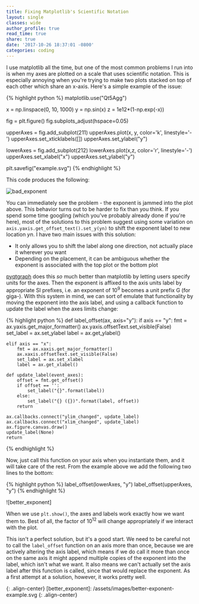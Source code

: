 ```yaml
---
title: Fixing Matplotlib's Scientific Notation
layout: single
classes: wide
author_profile: true
read_time: true
share: true
date: '2017-10-26 18:37:01 -0800'
categories: coding
---
```


I use matplotlib all the time, but one of the most common problems I run into is when my axes are plotted on a scale that uses scientific notation. This is especially annoying when you're trying to make two plots stacked on top of each other which share an x-axis. Here's a simple example of the issue:

{% highlight python %}
matplotlib.use("Qt5Agg")

x = np.linspace(0, 10, 1000)
y = np.sin(x)
z = 1e12\*(1-np.exp(-x))

fig = plt.figure()
fig.subplots_adjust(hspace=0.05)

upperAxes = fig.add_subplot(211)
upperAxes.plot(x, y, color='k', linestyle='-')
upperAxes.set_xticklabels([])
upperAxes.set_ylabel("y")

lowerAxes = fig.add_subplot(212)
lowerAxes.plot(x,z, color='r', linestyle='-')
upperAxes.set_xlabel("x")
upperAxes.set_ylabel("y")

plt.savefig("example.svg")
{% endhighlight %}

This code produces the following:

![bad_exponent]

You can immediately see the problem - the exponent is jammed into the plot above. This behavior turns out to be harder to fix than you think. If you spend some time googling (which you've probably already done if you're here), most of the solutions to this problem suggest using some variation on `axis.yaxis.get_offset_text().set_y(yn)` to shift the exponent label to new location _yn_. I have two main issues with this solution:

-   It only allows you to shift the label along one direction, not actually place it wherever you want
-   Depending on the placement, it can be ambiguous whether the exponent is associated with the top plot or the bottom plot

[pyqtgraph][pyqtgraph] does this _so_ much better than matplotlib by letting users specify units for the axes. Then the exponent is affixed to the axis units label by appropriate SI prefixes, i.e. an exponent of 10<sup>9</sup> becomes a unit prefix G (for giga-). With this system in mind, we can sort of emulate that functionality by moving the exponent into the axis label, and using a callback function to update the label when the axes limits change:

{% highlight python %}
def label_offset(ax, axis="y"):
if axis == "y":
fmt = ax.yaxis.get_major_formatter()
ax.yaxis.offsetText.set_visible(False)
set_label = ax.set_ylabel
label = ax.get_ylabel()

    elif axis == "x":
    	fmt = ax.xaxis.get_major_formatter()
    	ax.xaxis.offsetText.set_visible(False)
    	set_label = ax.set_xlabel
    	label = ax.get_xlabel()

    def update_label(event_axes):
    	offset = fmt.get_offset()
    	if offset == '':
    		set_label("{}".format(label))
    	else:
    		set_label("{} ({})".format(label, offset))
    	return

    ax.callbacks.connect("ylim_changed", update_label)
    ax.callbacks.connect("xlim_changed", update_label)
    ax.figure.canvas.draw()
    update_label(None)
    return

{% endhighlight %}

Now, just call this function on your axis when you instantiate them, and it will take care of the rest. From the example above we add the following two lines to the bottom:

{% highlight python %}
label_offset(lowerAxes, "y")
label_offset(upperAxes, "y")
{% endhighlight %}

![better_exponent]

When we use `plt.show()`, the axes and labels work exactly how we want them to. Best of all, the factor of 10<sup>12</sup> will change appropriately if we interact with the plot.

This isn't a perfect solution, but it's a good start. We need to be careful not to call the `label_offset` function on an axis more than once, because we are actively altering the axis label, which means if we do call it more than once on the same axis it might append multiple copies of the exponent into the label, which isn't what we want. It also means we can't actually set the axis label after this function is called, since that would replace the exponent. As a first attempt at a solution, however, it works pretty well.

[pyqtgraph]: https://www.pyqtgraph.org
[bad_exponent]: /assets/images/bad-exponent-example.svg

{: .align-center}
[better_exponent]: /assets/images/better-exponent-example.svg
{: .align-center}
